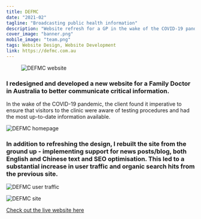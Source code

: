 ```yaml
---
title: DEFMC
date: "2021-02"
tagline: "Broadcasting public health information"
description: "Website refresh for a GP in the wake of the COVID-19 pandemic."
cover_image: "banner.png"
mobile_image: "team.png"
tags: Website Design, Website Development
link: https://defmc.com.au
---
```


<figure className={props.responsive}>

![DEFMC website](./banner.png)

</figure>

<section className={`${props.info} ${props.columns}`}>

<ProjectInfo tags={props.frontmatter.tags} date={props.frontmatter.date} link={props.frontmatter.link} />

<div className={props.block}>

### I redesigned and developed a new website for a Family Doctor in Australia to better communicate critical information.

In the wake of the COVID-19 pandemic, the client found it imperative to ensure that visitors to the clinic were aware of testing procedures and had the most up-to-date information available.

</div>

</section>

<div className="m-5">

![DEFMC homepage](./home.png)

</div>

<div className={props.block}>

### In addition to refreshing the design, I rebuilt the site from the ground up - implementing support for news posts/blog, both English and Chinese text and SEO optimisation. This led to a substantial increase in user traffic and organic search hits from the previous site.

![DEFMC user traffic](./graph.png)

</div>

<div className="m-5">

![DEFMC site](./team.png)

<caption><a href={props.frontmatter.link} target="_blank" rel="noopen noreferrer">

Check out the live website here

</a></caption>

</div>
